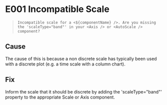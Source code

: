 
<Meta title="Errors & Warnings/Errors/E001" />

# E001 Incompatible Scale

> `Incompatible scale for a <${componentName} />. Are you missing the 'scaleType="band"' in your <Axis /> or <AutoScale /> component?`

## Cause

The cause of this is because a non discrete scale has typically been used with a discrete plot (e.g. a time scale with a column chart).

## Fix

Inform the scale that it should be discrete by adding the 'scaleType="band"' property to the appropriate Scale or Axis component.
